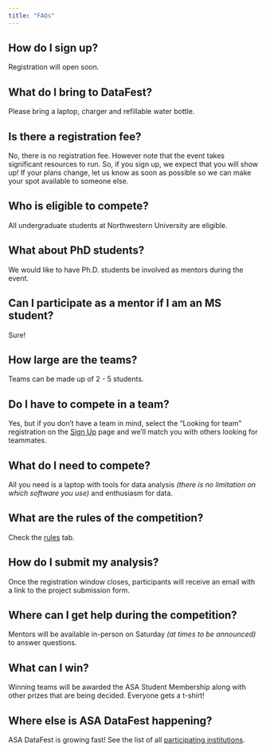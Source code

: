 ```yaml
---
title: "FAQs"
---
```


## How do I sign up?
Registration will open soon.

## What do I bring to DataFest?
Please bring a laptop, charger and refillable water bottle.

## Is there a registration fee?
No, there is no registration fee. However note that the event takes significant resources to run. So, if you sign up, we expect that you will show up! If your plans change, let us know as soon as possible so we can make your spot available to someone else.

## Who is eligible to compete?
All undergraduate students at Northwestern University are eligible.

## What about PhD students?
We would like to have Ph.D. students be involved as mentors during the event.

## Can I participate as a mentor if I am an MS student?
Sure!

## How large are the teams?
Teams can be made up of 2 - 5 students.

## Do I have to compete in a team?
Yes, but if you don’t have a team in mind, select the “Looking for team” registration on the [Sign Up](https://nustat.github.io/2025-datafest/signup.html) page and we’ll match you with others looking for teammates.

## What do I need to compete?
All you need is a laptop with tools for data analysis *(there is no limitation on which software you use)* and enthusiasm for data.

## What are the rules of the competition?
Check the [rules](https://nustat.github.io/2025-datafest/coc.html) tab.

## How do I submit my analysis?
Once the registration window closes, participants will receive an email with a link to the project submission form.

## Where can I get help during the competition?
Mentors will be available in-person on Saturday *(at times to be announced)* to answer questions.

## What can I win?
Winning teams will be awarded the ASA Student Membership along with other prizes that are being decided. Everyone gets a t-shirt!

## Where else is ASA DataFest happening?
ASA DataFest is growing fast! See the list of all [participating institutions](https://ww2.amstat.org/education/datafest/participants.cfm). 